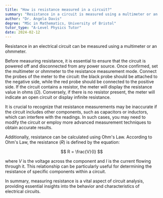```yaml
---
title: "How is resistance measured in a circuit?"
summary: "Resistance in a circuit is measured using a multimeter or an ohmmeter to determine the opposition to the flow of electric current."
author: "Dr. Angela Davis"
degree: "MSc in Mathematics, University of Bristol"
tutor_type: "A-Level Physics Tutor"
date: 2024-02-12
---
```


Resistance in an electrical circuit can be measured using a multimeter or an ohmmeter. 

Before measuring resistance, it is essential to ensure that the circuit is powered off and disconnected from any power source. Once confirmed, set the multimeter or ohmmeter to the resistance measurement mode. Connect the probes of the meter to the circuit: the black probe should be attached to the negative side, while the red probe should be connected to the positive side. If the circuit contains a resistor, the meter will display the resistance value in ohms ($\Omega$). Conversely, if there is no resistor present, the meter will indicate an open circuit or display infinite resistance.

It is crucial to recognize that resistance measurements may be inaccurate if the circuit includes other components, such as capacitors or inductors, which can interfere with the readings. In such cases, you may need to modify the circuit or employ more advanced measurement techniques to obtain accurate results.

Additionally, resistance can be calculated using Ohm's Law. According to Ohm's Law, the resistance ($R$) is defined by the equation:

$$
R = \frac{V}{I}
$$

where $V$ is the voltage across the component and $I$ is the current flowing through it. This relationship can be particularly useful for determining the resistance of specific components within a circuit.

In summary, measuring resistance is a vital aspect of circuit analysis, providing essential insights into the behavior and characteristics of electrical circuits.
    